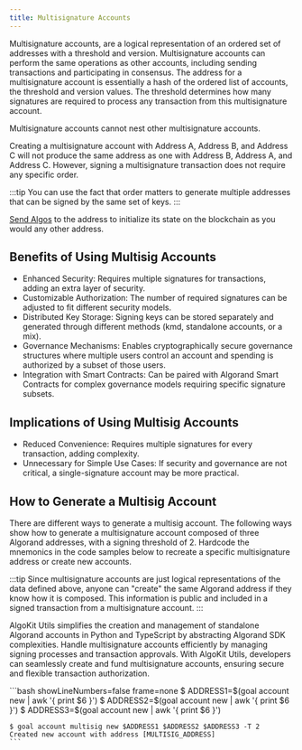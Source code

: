 ```yaml
---
title: Multisignature Accounts
---
```



Multisignature accounts, are a logical representation of an ordered set of addresses with a threshold and version. Multisignature accounts can perform the same operations as other accounts, including sending transactions and participating in consensus. The address for a multisignature account is essentially a hash of the ordered list of accounts, the threshold and version values. The threshold determines how many signatures are required to process any transaction from this multisignature account.

Multisignature accounts cannot nest other multisignature accounts.

Creating a multisignature account with Address A, Address B, and Address C will not produce the same address as one with Address B, Address A, and Address C. However, signing a multisignature transaction does not require any specific order.

:::tip
You can use the fact that order matters to generate multiple addresses that can be signed by the same set of keys.
:::

[Send Algos](/concepts/accounts/funding) to the address to initialize its state on the blockchain as you would any other address.

## Benefits of Using Multisig Accounts

- Enhanced Security: Requires multiple signatures for transactions, adding an extra layer of security.
- Customizable Authorization: The number of required signatures can be adjusted to fit different security models.
- Distributed Key Storage: Signing keys can be stored separately and generated through different methods (kmd, standalone accounts, or a mix).
- Governance Mechanisms: Enables cryptographically secure governance structures where multiple users control an account and spending is authorized by a subset of those users.
- Integration with Smart Contracts: Can be paired with Algorand Smart Contracts for complex governance models requiring specific signature subsets.

## Implications of Using Multisig Accounts

- Reduced Convenience: Requires multiple signatures for every transaction, adding complexity.
- Unnecessary for Simple Use Cases: If security and governance are not critical, a single-signature account may be more practical.

## How to Generate a Multisig Account

There are different ways to generate a multisig account. The following ways show how to generate a multisignature account composed of three Algorand addresses, with a signing threshold of 2. Hardcode the mnemonics in the code samples below to recreate a specific multisignature address or create new accounts.

:::tip
Since multisignature accounts are just logical representations of the data defined above, anyone can "create" the same Algorand address if they know how it is composed. This information is public and included in a signed transaction from a multisignature account.
:::

AlgoKit Utils simplifies the creation and management of standalone Algorand accounts in Python and TypeScript by abstracting Algorand SDK complexities. Handle multisignature accounts efficiently by managing signing processes and transaction approvals. With AlgoKit Utils, developers can seamlessly create and fund multisignature accounts, ensuring secure and flexible transaction authorization.

<Tabs syncKey='lang'>
  <TabItem label='Utils (Python)' icon='seti:python'>
    <RemoteCode
      src='https://raw.githubusercontent.com/algorandfoundation/devportal-code-examples/refs/heads/main/projects/python-examples/algokit_utils_py_examples/accounts/multisignature_accounts.py'
      snippet='MULTISIG_ACCOUNT'
      lang='py'
      title='Multisig Account'
      frame='none'
    />
  </TabItem>
  <TabItem label='Utils (TypeScript)' icon='seti:typescript'>
    <RemoteCode
      src='https://raw.githubusercontent.com/algorandfoundation/devportal-code-examples/refs/heads/main/projects/typescript-examples/algokit-utils-ts/accounts/multisignature-accounts.ts'
      snippet='MULTISIG_ACCOUNT'
      lang='py'
      title='Multisig Account'
      frame='none'
    />
  </TabItem>
    <TabItem label='goal' icon='seti:laptop'>
    ```bash showLineNumbers=false frame=none
    $ ADDRESS1=$(goal account new | awk '{ print $6 }')
    $ ADDRESS2=$(goal account new | awk '{ print $6 }')
    $ ADDRESS3=$(goal account new | awk '{ print $6 }')

    $ goal account multisig new $ADDRESS1 $ADDRESS2 $ADDRESS3 -T 2
    Created new account with address [MULTISIG_ADDRESS]
    ```

  </TabItem>
</Tabs>
